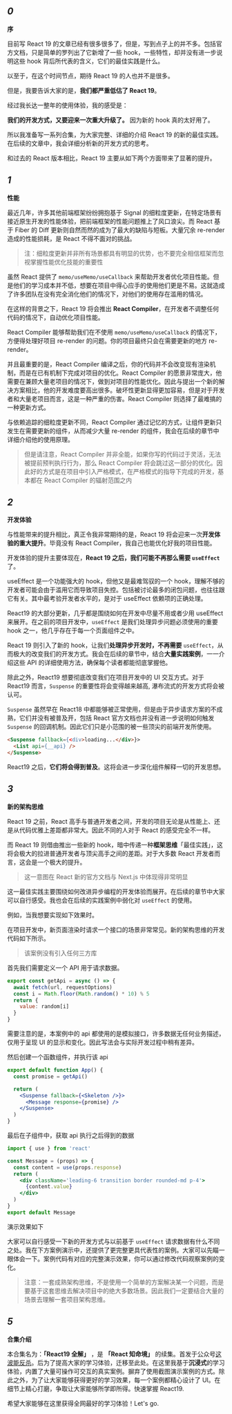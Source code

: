 
## *0*
**序**

目前写 React 19 的文章已经有很多很多了，但是，写到点子上的并不多。包括官方文档，只是简单的罗列出了它新增了一些 hook，一些特性，却并没有进一步说明这些 hook 背后所代表的含义，它们的最佳实践是什么。

以至于，在这个时间节点，期待 React 19 的人也并不是很多。

但是，我要告诉大家的是，**我们都严重低估了 React 19**。

经过我长达一整年的使用体验，我的感受是：

**我们的开发方式，又要迎来一次重大升级了。** 因为新的 hook 真的太好用了。

所以我准备写一系列合集，为大家完整、详细的介绍 React 19 的新的最佳实践。在后续的文章中，我会详细分析新的开发方式的思考。

和过去的 React 版本相比，React 19 主要从如下两个方面带来了显著的提升。

## *1*
**性能**

最近几年，许多其他前端框架纷纷拥抱基于 Signal 的细粒度更新，在特定场景有接近原生开发的性能体验，把前端框架的性能问题推上了风口浪尖。而 React 基于 Fiber 的 Diff 更新则自然而然的成为了最大的缺陷与短板。大量冗余 re-render 造成的性能损耗，是 React 不得不面对的挑战。

> 注：细粒度更新并非所有场景都具有明显的优势，也不要完全相信框架而忽视掌握性能优化技能的重要性

虽然 React 提供了 `memo/useMemo/useCallback` 来帮助开发者优化项目性能。但是他们的学习成本并不低，想要在项目中得心应手的使用他们更是不易。这就造成了许多团队在没有完全消化他们的情况下，对他们的使用存在滥用的情况。


在这样的背景之下，React 19 将会推出 **React Compiler**，在开发者不调整任何代码的情况下，自动优化项目性能。

React Compiler 能够帮助我们在不使用 `memo/useMemo/useCallback` 的情况下，方便得处理好项目 re-render 的问题。你的项目最终只会在需要更新的地方 re-render。

并且最重要的是，React Compiler 编译之后，你的代码并不会改变现有渲染机制，而是在已有机制下完成对项目的优化。React Compiler 的愿景非常庞大，他需要在兼顾大量老项目的情况下，做到对项目的性能优化。因此与提出一个新的解决方案相比，他的开发难度要高出很多。破坏性更新显得更加容易，但是对于开发者和大量老项目而言，这是一种严重的伤害。React Compiler 则选择了最难搞的一种更新方式。

与依赖追踪的细粒度更新不同，React Compiler 通过记忆的方式，让组件更新只发生在需要更新的组件，从而减少大量 re-render 的组件，我会在后续的章节中详细介绍他的使用原理。

> 但是请注意，React Compiler 并非全能，如果你写的代码过于灵活，无法被提前预判执行行为，那么 React Compiler 将会跳过这一部分的优化。因此好的方式是在项目中引入严格模式，在严格模式的指导下完成的开发，基本都在 React Compiler 的辐射范围之内

## *2*
**开发体验**

与性能带来的提升相比，真正令我非常期待的是，React 19 将会迎来一次**开发体验的重大提升**。毕竟没有 React Compiler，我自己也能优化好我的项目性能。

开发体验的提升主要体现在，**React 19 之后，我们可能不再那么需要 `useEffect`** 了。

useEffect 是一个功能强大的 hook，但他又是最难驾驭的一个 hook，理解不够的开发者可能会由于滥用它而导致项目失控。包括被讨论最多的闭包问题，也往往跟它有关。其中最考验开发者水平的，是对于 useEffect 依赖项的正确处理。

React19 的大部分更新，几乎都是围绕如何在开发中尽量不用或者少用 useEffect 来展开。在之前的项目开发中，`useEffect` 是我们处理异步问题必须使用的重要 hook 之一，他几乎存在于每一个页面组件之中。

React 19 则引入了新的 hook，让我们**处理异步开发时，不再需要** `useEffect`，从而极大的改变我们的开发方式。我会在后续的章节中，结合**大量实践案例**，一一介绍这些 API 的详细使用方法，确保每个读者都能彻底掌握他。

除此之外，React19 想要彻底改变我们在项目开发中的 UI 交互方式。对于 React19 而言，`Suspense` 的重要性将会变得越来越高, 瀑布流式的开发方式将会被认可。

`Suspense` 虽然早在 React18 中都能够被正常使用，但是由于异步请求方案的不成熟，它们并没有被普及开，包括 React 官方文档也并没有进一步说明如何触发 `Suspense` 的回调机制。因此它们只是小范围的被一些顶尖的前端开发所使用。

```html
<Suspense fallback={<div>loading...</div>}>
  <List api={__api} />
</Suspense>
```

React19 之后，**它们将会得到普及**。这将会进一步深化组件解释一切的开发思想。

## *3*
**新的架构思维**

React 19 之前，React 高手与普通开发者之间，开发的项目无论是从性能上、还是从代码优雅上差距都非常大。因此不同的人对于 React 的感受完全不一样。

而 React 19 则借由推出一些新的 hook，暗中传递一种**框架思维**「最佳实践」，这将会极大的拉进普通开发者与顶尖高手之间的差距。对于大多数 React 开发者而言，这会是一个极大的提升。

> 这一意图在 React 新的官方文档与 Next.js 中体现得非常明显

这一最佳实践主要围绕如何改进异步编程的开发体验而展开。在后续的章节中大家可以自行感受。我也会在后续的实践案例中弱化对 `useEffect` 的使用。

例如，当我想要实现如下效果时。

在项目开发中，新页面渲染时请求一个接口的场景非常常见。新的架构思维的开发代码如下所示。

> 该案例没有引入任何三方库

首先我们需要定义一个 API 用于请求数据。

```jsx
export const getApi = async () => {
  await fetch(url, requestOptions)
  const i = Math.floor(Math.random() * 10) % 5
  return {
    value: random[i]
  }
}
```

需要注意的是，本案例中的 api 都使用的是模拟接口，许多数据无任何业务描述，仅用于呈现 UI 的显示和变化。因此写法会与实际开发过程中稍有差异。

然后创建一个函数组件，并执行该 api

```jsx
export default function App() {
  const promise = getApi()

  return (
    <Suspense fallback={<Skeleton />}>
      <Message response={promise} />
    </Suspense>
  )
}
```

最后在子组件中，获取 api 执行之后得到的数据

```jsx
import { use } from 'react'

const Message = (props) => {
  const content = use(props.response)
  return (
    <div className='leading-6 transition border rounded-md p-4'>
      {content.value}
    </div>
  )
}
export default Message
```

演示效果如下

<Case01 />

大家可以自行感受一下新的开发方式与以前基于 `useEffect` 请求数据有什么不同之处。我在下方案例演示中，还提供了更完整更具代表性的案例。大家可以先瞄一眼体会一下。案例代码有对应的完整演示效果，你可以通过修改代码观察案例的变化。

> 注意：一套成熟架构思维，不是使用一个简单的方案解决某一个问题，而是要基于这套思维去解决项目中的绝大多数场景。因此我们一定要结合大量的场景去理解一套项目架构思维。

<Case02 />

## *5*
**合集介绍**

本合集名为：**「React19 全解」** ，是 **「React 知命境」** 的续集。首发于公众号[这波能反杀]()。后为了提高大家的学习体验，迁移至此处。在这里我基于**沉浸式**的学习体验，内置了大量可操作可交互的真实案例。摒弃了使用截图演示案例的方式。除此之外，为了让大家能够获得更好的学习效果，每一个案例都精心设计了 UI。在细节上精心打磨，争取让大家能够所学即所得。快速掌握 React19.

希望大家能够在这里获得全网最好的学习体验！Let's go.

